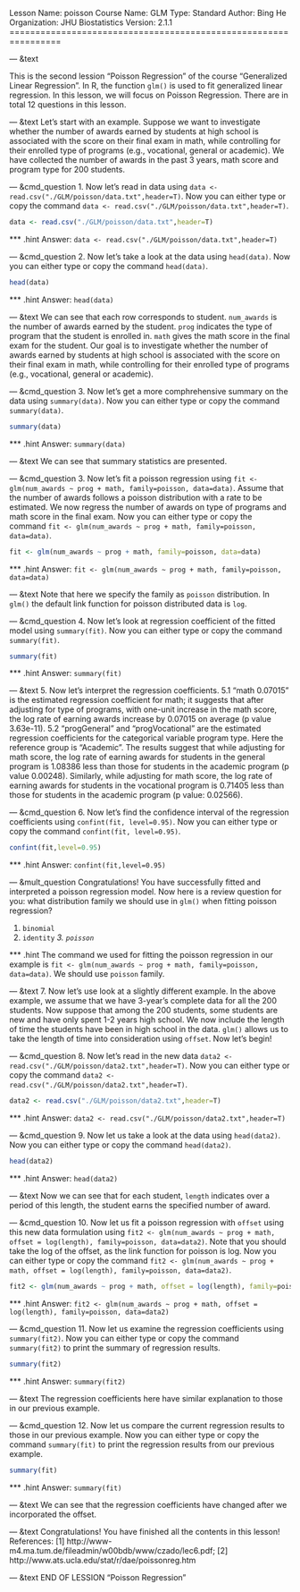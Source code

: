 Lesson Name:  poisson
Course Name:  GLM
Type:         Standard
Author:       Bing He
Organization: JHU Biostatistics
Version:      2.1.1
================================================================

--- &text

This is the second lession "Poisson Regression" of the course "Generalized Linear Regression". In R, the function `glm()` is used to fit generalized linear regression. In this lesson, we will focus on Poisson Regression. There are in total 12 questions in this lesson.

--- &text
Let's start with an example. Suppose we want to investigate whether the number of awards earned by students at high school is associated with the score on their final exam in math, while controlling for their enrolled type of programs (e.g., vocational, general or academic). We have collected the number of awards in the past 3 years, math score and program type for 200 students.

--- &cmd_question
1. Now let's read in data using `data <- read.csv("./GLM/poisson/data.txt",header=T)`. Now you can either type or copy the command `data <- read.csv("./GLM/poisson/data.txt",header=T)`.

```r
data <- read.csv("./GLM/poisson/data.txt",header=T)
```

*** .hint
Answer: `data <- read.csv("./GLM/poisson/data.txt",header=T)`

--- &cmd_question
2. Now let's take a look at the data using `head(data)`. Now you can either type or copy the command `head(data)`.

```r
head(data)
```

*** .hint
Answer: `head(data)`

--- &text
We can see that each row corresponds to student. `num_awards` is the number of awards earned by the student. `prog` indicates the type of program that the student is enrolled in. `math` gives the math score in the final exam for the student. Our goal is to investigate whether the number of awards earned by students at high school is associated with the score on their final exam in math, while controlling for their enrolled type of programs (e.g., vocational, general or academic). 

--- &cmd_question
3. Now let's get a more comphrehensive summary on the data using `summary(data)`. Now you can either type or copy the command `summary(data)`.

```r
summary(data)
```

*** .hint
Answer: `summary(data)`

--- &text
We can see that summary statistics are presented.

--- &cmd_question
3. Now let's fit a poisson regression using `fit <- glm(num_awards ~ prog + math, family=poisson, data=data)`. Assume that the number of awards follows a poisson distribution with a rate to be estimated. We now regress the number of awards on type of programs and math score in the final exam. Now you can either type or copy the command `fit <- glm(num_awards ~ prog + math, family=poisson, data=data)`.

```r
fit <- glm(num_awards ~ prog + math, family=poisson, data=data)
```

*** .hint
Answer: `fit <- glm(num_awards ~ prog + math, family=poisson, data=data)`

--- &text
Note that here we specify the family as `poisson` distribution. In `glm()` the default link function for poisson distributed data is `log`.

--- &cmd_question
4. Now let's look at regression coefficient of the fitted model using `summary(fit)`. Now you can either type or copy the command `summary(fit)`.

```r
summary(fit)
```

*** .hint
Answer: `summary(fit)`

--- &text
5. Now let's interpret the regression coefficients. 5.1 "math 0.07015" is the estimated regression coefficient for math; it suggests that after adjusting for type of programs, with one-unit increase in the math score, the log rate of earning awards increase by 0.07015 on average (p value 3.63e-11). 5.2 "progGeneral" and "progVocational" are the estimated regression coefficients for the categorical variable program type. Here the reference group is "Academic". The results suggest that while adjusting for math score, the log rate of earning awards for students in the general program is 1.08386 less than those for students in the academic program (p value 0.00248). Similarly, while adjusting for math score, the log rate of earning awards for students in the vocational program is 0.71405 less than those for students in the academic program (p value: 0.02566).

--- &cmd_question
6. Now let's find the confidence interval of the regression coefficients using `confint(fit, level=0.95)`. Now you can either type or copy the command `confint(fit, level=0.95)`.

```r
confint(fit,level=0.95)
```

*** .hint
Answer: `confint(fit,level=0.95)`

--- &mult_question
Congratulations! You have successfully fitted and interpreted a poisson regression model. Now here is a review question for you: what distribution family we should use in `glm()` when fitting poisson regression?

1. `binomial`
2. `identity`
_3. `poisson`_

*** .hint
The command we used for fitting the poisson regression in our example is `fit <- glm(num_awards ~ prog + math, family=poisson, data=data)`. We should use `poisson` family.

--- &text
7. Now let's use look at a slightly different example. In the above example, we assume that we have 3-year's complete data for all the 200 students. Now suppose that among the 200 students, some students are new and have only spent 1-2 years high school. We now include the length of time the students have been in high school in the data. `glm()` allows us to take the length of time into consideration using `offset`. Now let's begin!

--- &cmd_question
8. Now let's read in the new data `data2 <- read.csv("./GLM/poisson/data2.txt",header=T)`. Now you can either type or copy the command `data2 <- read.csv("./GLM/poisson/data2.txt",header=T)`.

```r
data2 <- read.csv("./GLM/poisson/data2.txt",header=T)
```

*** .hint
Answer: `data2 <- read.csv("./GLM/poisson/data2.txt",header=T)`

--- &cmd_question
9. Now let us take a look at the data using `head(data2)`. Now you can either type or copy the command `head(data2)`.

```r
head(data2)
```

*** .hint
Answer: `head(data2)`

--- &text
Now we can see that for each student, `length` indicates over a period of this length, the student earns the specified number of award.

--- &cmd_question
10. Now let us fit a poisson regression with `offset` using this new data formulation using `fit2 <- glm(num_awards ~ prog + math, offset = log(length), family=poisson, data=data2)`. Note that you should take the log of the offset, as the link function for poisson is log. Now you can either type or copy the command `fit2 <- glm(num_awards ~ prog + math, offset = log(length), family=poisson, data=data2)`.

```r
fit2 <- glm(num_awards ~ prog + math, offset = log(length), family=poisson, data=data2)
```

*** .hint
Answer: `fit2 <- glm(num_awards ~ prog + math, offset = log(length), family=poisson, data=data2)`

--- &cmd_question
11. Now let us examine the regression coefficients using `summary(fit2)`. Now you can either type or copy the command `summary(fit2)` to print the summary of regression results.

```r
summary(fit2)
```

*** .hint
Answer: `summary(fit2)`

--- &text
The regression coefficients here have similar explanation to those in our previous example. 

--- &cmd_question
12. Now let us compare the current regression results to those in our previous example. Now you can either type or copy the command `summary(fit)` to print the regression results from our previous example.

```r
summary(fit)
```

*** .hint
Answer: `summary(fit)`

--- &text
We can see that the regression coefficients have changed after we incorporated the offset. 

--- &text
Congratulations! You have finished all the contents in this lesson! References: [1] http://www-m4.ma.tum.de/fileadmin/w00bdb/www/czado/lec6.pdf; [2] http://www.ats.ucla.edu/stat/r/dae/poissonreg.htm

--- &text
END OF LESSION "Poisson Regression"